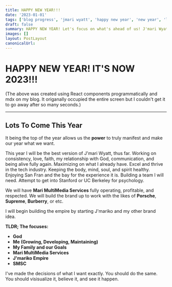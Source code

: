 ```yaml
---
title: HAPPY NEW YEAR!!!
date: '2023-01-01'
tags: ['blog progress', 'jmari wyatt', 'happy new year', 'new year', 'life']
draft: false
summary: HAPPY NEW YEAR! Let's focus on what's ahead of us! J'mari Wyatt, J'mariko, Mari MultiMedia Services, SMSC, Health, Family, This Blog, and Getting closer to God. Every opportunity is now ahead of us. Day 1 of Forever! Now is forever!
images: []
layout: PostLayout
canonicalUrl:
---
```


# HAPPY NEW YEAR! IT'S NOW 2023!!!



<Fireworks />

<div className="text-sm my-4 font-semibold px-4">(The above was created using React components programmatically and mdx on my blog. 
It origanally occupied the entire screen but I couldn't get it to go away after so many seconds.)</div>

---


## Lots To Come This Year 

It being the top of the year allows us the **power** to truly manifest and make our year what we want. 

This year I will be the best version of J'mari Wyatt, thus far. Working on consistency, love, faith, my relationship with God, communication, and being alive fully again. Maximizing on what I already have. Excel and thrive in the tech industry. Keeping the body, mind, soul, and spirit healthy. Enjoying San Fran and the bay for the experience it is. Building a team I will need. Attempt to get into Stanford or UC Berkeley for psychology.

We will have **Mari MultiMedia Services** fully operating, profitable, and respected. We will build the brand up to work with the likes of **Porsche**, **Supreme**, **Burberry**, or etc.

I will begin building the empire by starting J'mariko and my other brand idea. 

**TLDR; The focuses:**
- **God**
- **Me (Growing, Developing, Maintaining)**
- **My Family and our Goals**
- **Mari MultiMedia Services**
- **J'mariko Empire**
- **SMSC**

I've made the decisions of what I want exactly. You should do the same. You should visisualize it, believe it, and see it happen. 